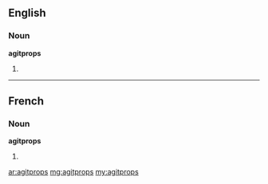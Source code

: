 ==English==

===Noun===
'''agitprops'''

# {{plural of|[[agitprop]]}}

----

==French==

===Noun===
'''agitprops''' {{f}}

# {{plural of|[[agitprop]]|lang=fr}}

[[ar:agitprops]]
[[mg:agitprops]]
[[my:agitprops]]